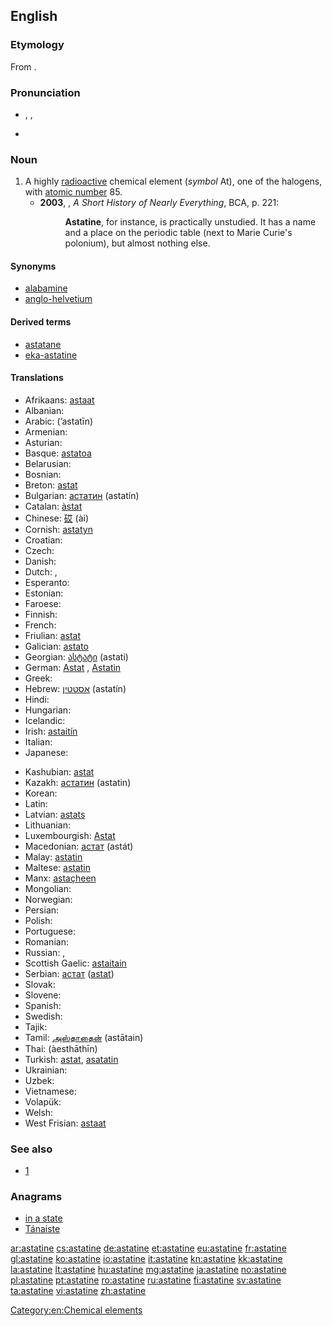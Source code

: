 ==English==
{{wikipedia}}
{{elements|At|polonium|Po|radon|Rn}}

===Etymology===
From {{etyl|grc}} {{term|ἄστατος||unstable|lang=grc}} {{suffix||ine}}.

===Pronunciation===
* {{a|UK}} {{enPR|asʹtətēn}}, {{IPA|/ˈastətiːn/}}, {{X-SAMPA|/"ast@ti:n/}}
* {{audio|en-us-astatine.ogg|Audio (US)}}

===Noun===
{{en-noun|-}}

# A highly [[radioactive]] chemical element (''symbol'' At), one of the halogens, with [[atomic number]] 85.
#* '''2003''', {{w|Bill Bryson}}, ''A Short History of Nearly Everything'', BCA, p. 221:
#*: '''Astatine''', for instance, is practically unstudied. It has a name and a place on the periodic table (next to Marie Curie's polonium), but almost nothing else.

====Synonyms====
* [[alabamine]] {{qualifier|proposed name}}
* [[anglo-helvetium]] {{qualifier|formerly}}

====Derived terms====
* [[astatane]]
* [[eka-astatine]]

====Translations====
{{trans-top|the chemical element}}
* Afrikaans: [[astaat]]
* Albanian: {{t-|sq|astat|xs=Albanian}}
* Arabic: {{Arab|[[استاتين]]}} (’astatīn) {{m}}
* Armenian: {{t-|hy|աստատ|tr=astat}}
* Asturian: {{t-|ast|astatu|m}}
* Basque: [[astatoa]]
* Belarusian: {{t-|be|астат|m|tr=astát|xs=Belarusian}}
* Bosnian: {{t-|bs|astat}}
* Breton: [[astat]]
* Bulgarian: [[астатин]] (astatín) {{m}}
* Catalan: [[àstat]]
* Chinese: [[砹]] (ài)
* Cornish: [[astatyn]]
* Croatian: {{t+|hr|astat}}
* Czech: {{t+|cs|astat}}
* Danish: {{t-|da|astat}}
* Dutch: {{t+|nl|astatium|n}}, {{t+|nl|astaat|n}}
* Esperanto: {{t+|eo|astato|xs=Esperanto}}
* Estonian: {{t-|et|astaat}}
* Faroese: {{t-|fo|astatan|xs=Faroese}}
* Finnish: {{t+|fi|astatiini}}
* French: {{t+|fr|astate|m}}
* Friulian: [[astat]]
* Galician: [[astato]]
* Georgian: [[ასტატი]] (astati)
* German: [[Astat]] {{n}}, [[Astatin]] {{n}}
* Greek: {{t+|el|άστατο|n|tr=ástato}}
* Hebrew: [[אסטטין]] (astatín)
* Hindi: {{t|hi|लावणी|tr=laavanee|sc=Deva}}
* Hungarian: {{t+|hu|asztácium}}
* Icelandic: {{t+|is|astat}}
* Irish: [[astaitín]]
* Italian: {{t+|it|astato|m}}
* Japanese: {{t+|ja|アスタチン|tr=asutachin}}
{{trans-mid}}
* Kashubian: [[astat]]
* Kazakh: [[астатин]] (astatin)
* Korean: {{t+|ko|아스타틴|tr=aseutatin|sc=Hang}}
* Latin: {{t+|la|astatium}}
* Latvian: [[astats]]
* Lithuanian: {{t+|lt|astatinas|xs=Lithuanian}}
* Luxembourgish: [[Astat]]
* Macedonian: [[астат]] (astát) {{m}}
* Malay: [[astatin]]
* Maltese: [[astatin]]
* Manx: [[astaçheen]]
* Mongolian: {{t-|mn|астат|tr=astat|sc=Cyrl|xs=Mongolian}}
* Norwegian: {{t+|no|astat}}
* Persian: {{t|fa|استاتین|tr=astâtin}}
* Polish: {{t+|pl|astat|m}}
* Portuguese: {{t+|pt|astato|m}}
* Romanian: {{t+|ro|astatin|n}}
* Russian: {{t+|ru|астат|m|tr=astát}}, {{t+|ru|астатин|m|tr=astatín}}
* Scottish Gaelic: [[astaitain]]
* Serbian: [[астат]] ([[astat]]) {{m}}
* Slovak: {{t-|sk|astat}}
* Slovene: {{t+|sl|astat}}
* Spanish: {{t+|es|astato|m}}
* Swedish: {{t+|sv|astat}}
* Tajik: {{t|tg|астат|tr=astat}}
* Tamil: [[அஸ்தாதைன்]] (astātain)
* Thai: {{Thai|[[แอสทาทีน]]}} (àesthāthīn)
* Turkish: [[astat]], [[asatatin]]
* Ukrainian: {{t-|uk|астат|m|tr=astát|xs=Ukrainian}}
* Uzbek: {{t-|uz|астат|tr=astat|sc=Cyrl|xs=Uzbek}}
* Vietnamese: {{t-|vi|astatin|xs=Vietnamese}}
* Volapük: {{t-|vo|lastatin|xs=Volapük}}
* Welsh: {{t+|cy|astatin|xs=Welsh}}
* West Frisian: [[astaat]]
{{trans-bottom}}

===See also===
* [http://elements.vanderkrogt.net/element.php?sym=At]

===Anagrams===
* [[in a state#English|in a state]]
* [[Tánaiste#English|Tánaiste]]

[[Category:en:Chemical elements]]

[[ar:astatine]]
[[cs:astatine]]
[[de:astatine]]
[[et:astatine]]
[[eu:astatine]]
[[fr:astatine]]
[[gl:astatine]]
[[ko:astatine]]
[[io:astatine]]
[[it:astatine]]
[[kn:astatine]]
[[kk:astatine]]
[[la:astatine]]
[[lt:astatine]]
[[hu:astatine]]
[[mg:astatine]]
[[ja:astatine]]
[[no:astatine]]
[[pl:astatine]]
[[pt:astatine]]
[[ro:astatine]]
[[ru:astatine]]
[[fi:astatine]]
[[sv:astatine]]
[[ta:astatine]]
[[vi:astatine]]
[[zh:astatine]]